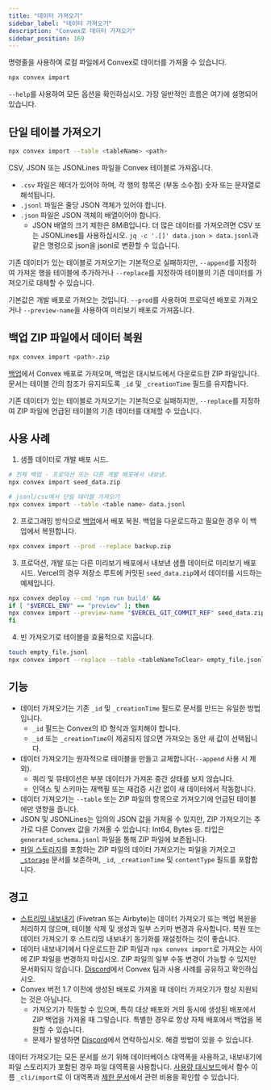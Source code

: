 ```yaml
---
title: "데이터 가져오기"
sidebar_label: "데이터 가져오기"
description: "Convex로 데이터 가져오기"
sidebar_position: 169
---
```


명령줄을 사용하여 로컬 파일에서 Convex로 데이터를 가져올 수 있습니다.

```sh
npx convex import
```

<BetaAdmonition feature="데이터 가져오기" verb="is" />

`--help`를 사용하여 모든 옵션을 확인하십시오. 가장 일반적인 흐름은 여기에 설명되어 있습니다.

## 단일 테이블 가져오기

```sh
npx convex import --table <tableName> <path>
```

CSV, JSON 또는 JSONLines 파일을 Convex 테이블로 가져옵니다.

- `.csv` 파일은 헤더가 있어야 하며, 각 행의 항목은 (부동 소수점) 숫자 또는 문자열로 해석됩니다.
- `.jsonl` 파일은 줄당 JSON 객체가 있어야 합니다.
- `.json` 파일은 JSON 객체의 배열이어야 합니다.
  - JSON 배열의 크기 제한은 8MiB입니다. 더 많은 데이터를 가져오려면 CSV 또는 JSONLines를 사용하십시오. `jq -c '.[]' data.json > data.jsonl`과 같은 명령으로 json을 jsonl로 변환할 수 있습니다.

기존 데이터가 있는 테이블로 가져오기는 기본적으로 실패하지만, `--append`를 지정하여 가져온 행을 테이블에 추가하거나 `--replace`를 지정하여 테이블의 기존 데이터를 가져오기로 대체할 수 있습니다.

기본값은 개발 배포로 가져오는 것입니다. `--prod`를 사용하여 프로덕션 배포로 가져오거나 `--preview-name`을 사용하여 미리보기 배포로 가져옵니다.

## 백업 ZIP 파일에서 데이터 복원

```sh
npx convex import <path>.zip
```

[백업](/database/backup-restore)에서 Convex 배포로 가져오며, 백업은 대시보드에서 다운로드한 ZIP 파일입니다. 문서는 테이블 간의 참조가 유지되도록 `_id` 및 `_creationTime` 필드를 유지합니다.

기존 데이터가 있는 테이블로 가져오기는 기본적으로 실패하지만, `--replace`를 지정하여 ZIP 파일에 언급된 테이블의 기존 데이터를 대체할 수 있습니다.

## 사용 사례

1. 샘플 데이터로 개발 배포 시드.

```sh
# 전체 백업 - 프로덕션 또는 다른 개발 배포에서 내보냄.
npx convex import seed_data.zip

# jsonl/csv에서 단일 테이블 가져오기
npx convex import --table <table name> data.jsonl
```

2. 프로그래밍 방식으로 [백업](/database/backup-restore)에서 배포 복원. 백업을 다운로드하고 필요한 경우 이 백업에서 복원합니다.

```sh
npx convex import --prod --replace backup.zip
```

3. 프로덕션, 개발 또는 다른 미리보기 배포에서 내보낸 샘플 데이터로 미리보기 배포 시드. Vercel의 경우 저장소 루트에 커밋된 `seed_data.zip`에서 데이터를 시드하는 예제입니다.

```sh
npx convex deploy --cmd 'npm run build' &&
if [ "$VERCEL_ENV" == "preview" ]; then
npx convex import --preview-name "$VERCEL_GIT_COMMIT_REF" seed_data.zip;
fi
```

4. 빈 가져오기로 테이블을 효율적으로 지웁니다.

```sh
touch empty_file.jsonl
npx convex import --replace --table <tableNameToClear> empty_file.jsonl
```

## 기능

- 데이터 가져오기는 기존 `_id` 및 `_creationTime` 필드로 문서를 만드는 유일한 방법입니다.
  - `_id` 필드는 Convex의 ID 형식과 일치해야 합니다.
  - `_id` 또는 `_creationTime`이 제공되지 않으면 가져오는 동안 새 값이 선택됩니다.
- 데이터 가져오기는 원자적으로 테이블을 만들고 교체합니다(`--append` 사용 시 제외).
  - 쿼리 및 뮤테이션은 부분 데이터가 가져온 중간 상태를 보지 않습니다.
  - 인덱스 및 스키마는 재백필 또는 재검증 시간 없이 새 데이터에서 작동합니다.
- 데이터 가져오기는 `--table` 또는 ZIP 파일의 항목으로 가져오기에 언급된 테이블에만 영향을 줍니다.
- JSON 및 JSONLines는 임의의 JSON 값을 가져올 수 있지만, ZIP 가져오기는 추가로 다른 Convex 값을 가져올 수 있습니다: Int64, Bytes 등. 타입은 `generated_schema.jsonl` 파일을 통해 ZIP 파일에 보존됩니다.
- [파일 스토리지](/file-storage)를 포함하는 ZIP 파일의 데이터 가져오기는 파일을 가져오고 [`_storage`](/database/advanced/system-tables.mdx) 문서를 보존하며, `_id`, `_creationTime` 및 `contentType` 필드를 포함합니다.

## 경고

- [스트리밍 내보내기](/production/integrations/streaming-import-export.md)
  (Fivetran 또는 Airbyte)는 데이터 가져오기 또는 백업 복원을 처리하지 않으며, 테이블 삭제 및 생성과 일부 스키마 변경과 유사합니다. 복원 또는 데이터 가져오기 후 스트리밍 내보내기 동기화를 재설정하는 것이 좋습니다.
- 데이터 내보내기에서 다운로드한 ZIP 파일과 `npx convex import`로 가져오는 사이에 ZIP 파일을 변경하지 마십시오. ZIP 파일의 일부 수동 변경이 가능할 수 있지만 문서화되지 않습니다. [Discord](https://convex.dev/community)에서 Convex 팀과 사용 사례를 공유하고 확인하십시오.
- Convex 버전 1.7 이전에 생성된 배포로 가져올 때 데이터 가져오기가 항상 지원되는 것은 아닙니다.
  - 가져오기가 작동할 수 있으며, 특히 대상 배포와 거의 동시에 생성된 배포에서 ZIP 백업을 가져올 때 그렇습니다. 특별한 경우로 항상 자체 배포에서 백업을 복원할 수 있습니다.
  - 문제가 발생하면 [Discord](https://convex.dev/community)에서 연락하십시오. 해결 방법이 있을 수 있습니다.

데이터 가져오기는 모든 문서를 쓰기 위해 데이터베이스 대역폭을 사용하고, 내보내기에 파일 스토리지가 포함된 경우 파일 대역폭을 사용합니다. [사용량 대시보드](https://dashboard.convex.dev/team/settings/usage)에서 함수 이름 `_cli/import`로 이 대역폭과 [제한 문서](/production/state/limits#database)에서 관련 비용을 확인할 수 있습니다.
